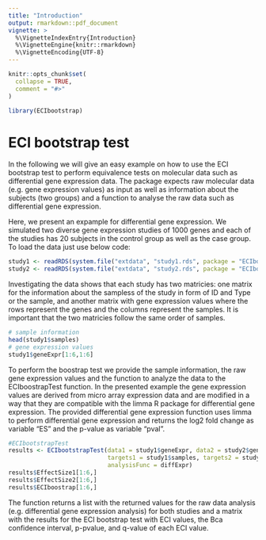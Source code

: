 ```yaml
---
title: "Introduction"
output: rmarkdown::pdf_document
vignette: >
  %\VignetteIndexEntry{Introduction}
  %\VignetteEngine{knitr::rmarkdown}
  %\VignetteEncoding{UTF-8}
---
```


```r
knitr::opts_chunk$set(
  collapse = TRUE,
  comment = "#>"
)
```

```r
library(ECIbootstrap)
```

# ECI bootstrap test
In the following we will give an easy example on how to use the ECI bootstrap test to perform equivalence tests on molecular data such as differential gene expression data. The package expects raw molecular data (e.g. gene expression values) as input as well as information about the subjects (two groups) and a function to analyse the raw data such as differential gene expression.  

Here, we present an expample for differential gene expression. We simulated two diverse gene expression studies of 1000 genes and each of the studies has 20 subjects in the control group as well as the case group. To load the data just use below code:

```r
study1 <- readRDS(system.file("extdata", "study1.rds", package = "ECIbootstrap"))
study2 <- readRDS(system.file("extdata", "study2.rds", package = "ECIbootstrap"))
```

Investigating the data shows that each study has two matricies: one matrix for the information about the sampless of the study in form of ID and Type or the sample, and another matrix with gene expression values where the rows represent the genes and the columns represent the samples. It is important that the two matricies follow the same order of samples.

```r
# sample information
head(study1$samples)
# gene expression values
study1$geneExpr[1:6,1:6]
```

To perform the boostrap test we provide the sample information, the raw gene expression values and the function to analyze the data to the ECIboostrapTest function. In the presented example the gene expression values are derived from micro array expression data and are modified in a way that they are compatible with the limma R package for differential gene expression. The provided differential gene expression function uses limma to perform differential gene expression and returns the log2 fold change as variable "ES" and the p-value as variable "pval".

```r
#ECIbootstrapTest
results <- ECIbootstrapTest(data1 = study1$geneExpr, data2 = study2$geneExpr,
                            targets1 = study1$samples, targets2 = study2$samples,
                            analysisFunc = diffExpr)
results$EffectSize1[1:6,]
results$EffectSize2[1:6,]
results$ECIboostrap[1:6,]

```

The function returns a list with the returned values for the raw data analysis (e.g. differential gene expression analysis) for both studies and a matrix with the results for the ECI bootstrap test with ECI values, the Bca confidence interval, p-pvalue, and q-value of each ECI value. 